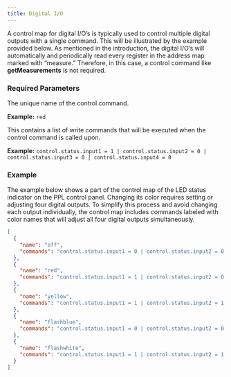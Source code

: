 ```yaml
---
title: Digital I/O
---
```


A control map for digital I/O’s is typically used to control multiple digital outputs with a single command. This will be illustrated by the example provided below. As mentioned in the introduction, the digital I/O’s will automatically and periodically read every register in the address map marked with “measure.” Therefore, in this case, a control command like **getMeasurements** is not required.

### Required Parameters

<ParamField path="name" type="string" required>
The unique name of the control command.

**Example:** `red`
</ParamField>

<ParamField path="commands" type="string" required>
This contains a list of write commands that will be executed when the control command is called upon.

**Example:** `control.status.input1 = 1 | control.status.input2 = 0 | control.status.input3 = 0 | control.status.input4 = 0`
</ParamField>

### Example

The example below shows a part of the control map of the LED status indicator on the PPL control panel. Changing its color requires setting or adjusting four digital outputs. To simplify this process and avoid changing each output individually, the control map includes commands labeled with color names that will adjust all four digital outputs simultaneously.

```json control_map.json icon="code"
[
  {
    "name": "off",
    "commands": "control.status.input1 = 0 | control.status.input2 = 0 | control.status.input3 = 0 | control.status.input4 = 0"
  },
  {
    "name": "red",
    "commands": "control.status.input1 = 1 | control.status.input2 = 0 | control.status.input3 = 0 | control.status.input4 = 0"
  },
  {
    "name": "yellow",
    "commands": "control.status.input1 = 1 | control.status.input2 = 1 | control.status.input3 = 0 | control.status.input4 = 0"
  },
  {
    "name": "flashblue",
    "commands": "control.status.input1 = 0 | control.status.input2 = 0 | control.status.input3 = 1 | control.status.input4 = 1"
  },
  {
    "name": "flashwhite",
    "commands": "control.status.input1 = 1 | control.status.input2 = 1 | control.status.input3 = 1 | control.status.input4 = 1"
  }
]
```